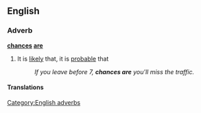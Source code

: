 ==English==

===Adverb===
'''[[chances]] [[are]]'''

# {{context|idiomatic|lang=en}} It is [[likely]] that, it is [[probable]] that
#: ''If you leave before 7, '''chances are''' you'll miss the traffic.''

====Translations====
{{trans-top|it is probable that}}
{{trans-mid}}
{{trans-bottom}}

[[Category:English adverbs]]